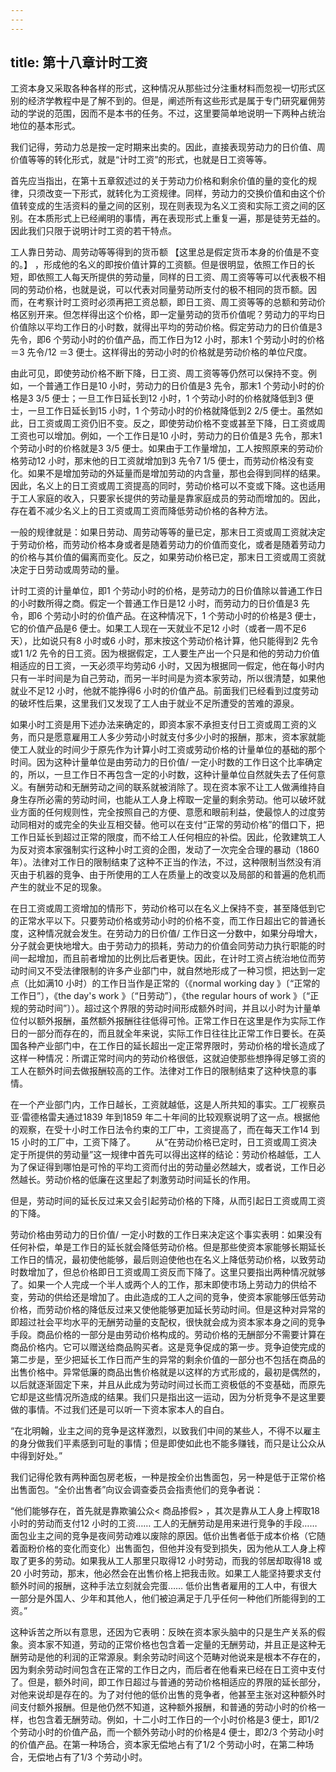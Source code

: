 ```yaml
---
---
---
```

title: 第十八章计时工资
---




工资本身又采取各种各样的形式，这种情况从那些过分注重材料而忽视一切形式区别的经济学教程中是了解不到的。但是，阐述所有这些形式是属于专门研究雇佣劳动的学说的范围，因而不是本书的任务。不过，这里要简单地说明一下两种占统治地位的基本形式。

我们记得，劳动力总是按一定时期来出卖的。因此，直接表现劳动力的日价值、周价值等等的转化形式，就是“计时工资”的形式，也就是日工资等等。

首先应当指出，在第十五章叙述过的关于劳动力价格和剩余价值的量的变化的规律，只须改变一下形式，就转化为工资规律。同样，劳动力的交换价值和由这个价值转变成的生活资料的量之间的区别，现在则表现为名义工资和实际工资之间的区别。在本质形式上已经阐明的事情，再在表现形式上重复一遍，那是徒劳无益的。因此我们只限于说明计时工资的若干特点。

工人靠日劳动、周劳动等等得到的货币额 【这里总是假定货币本身的价值是不变的。】 ，形成他的名义的即按价值计算的工资额。但是很明显，依照工作日的长短，即依照工人每天所提供的劳动量，同样的日工资、周工资等等可以代表极不相同的劳动价格，也就是说，可以代表对同量劳动所支付的极不相同的货币额。因而，在考察计时工资时必须再把工资总额，即日工资、周工资等等的总额和劳动价格区别开来。但怎样得出这个价格，即一定量劳动的货币价值呢？劳动力的平均日价值除以平均工作日的小时数，就得出平均的劳动价格。假定劳动力的日价值是3 先令，即6 个劳动小时的价值产品，而工作日为12 小时，那末1 个劳动小时的价格＝3 先令/12 ＝3 便士。这样得出的劳动小时的价格就是劳动价格的单位尺度。

由此可见，即使劳动价格不断下降，日工资、周工资等等仍然可以保持不变。例如，一个普通工作日是10 小时，劳动力的日价值是3 先令，那末1 个劳动小时的价格是3 3/5 便士；一旦工作日延长到12 小时，1 个劳动小时的价格就降低到3 便士，一旦工作日延长到15 小时，1 个劳动小时的价格就降低到2 2/5 便士。虽然如此，日工资或周工资仍旧不变。反之，即使劳动价格不变或甚至下降，日工资或周工资也可以增加。例如，一个工作日是10 小时，劳动力的日价值是3 先令，那末1 个劳动小时的价格就是3 3/5 便士。如果由于工作量增加，工人按照原来的劳动价格劳动12 小时，那末他的日工资就增加到3 先令7 1/5 便士，而劳动价格没有变化。如果不是增加劳动的外延量而是增加劳动的内含量，那也会得到同样的结果。因此，名义上的日工资或周工资提高的同时，劳动价格可以不变或下降。这也适用于工人家庭的收入，只要家长提供的劳动量是靠家庭成员的劳动而增加的。因此，存在着不减少名义上的日工资或周工资而降低劳动价格的各种方法。

一般的规律就是：如果日劳动、周劳动等等的量已定，那末日工资或周工资就决定于劳动价格，而劳动价格本身或者是随着劳动力的价值而变化，或者是随着劳动力的价格与其价值的偏离而变化。反之，如果劳动价格已定，那末日工资或周工资就决定于日劳动或周劳动的量。

计时工资的计量单位，即1 个劳动小时的价格，是劳动力的日价值除以普通工作日的小时数所得之商。假定一个普通工作日是12 小时，而劳动力的日价值是3 先令，即6 个劳动小时的价值产品。在这种情况下，1 个劳动小时的价格是3 便士，它的价值产品是6 便士。如果工人现在一天就业不足12 小时（或者一周不足6 天），比如说只有8 小时或6 小时，那末按这个劳动价格计算，他只能得到2 先令或1 1/2 先令的日工资。因为根据假定，工人要生产出一个只是和他的劳动力价值相适应的日工资，一天必须平均劳动6 小时，又因为根据同一假定，他在每小时内只有一半时间是为自己劳动，而另一半时间是为资本家劳动，所以很清楚，如果他就业不足12 小时，他就不能挣得6 小时的价值产品。前面我们已经看到过度劳动的破坏性后果，这里我们又发现了工人由于就业不足所遭受的苦难的源泉。

如果小时工资是用下述办法来确定的，即资本家不承担支付日工资或周工资的义务，而只是愿意雇用工人多少劳动小时就支付多少小时的报酬，那末，资本家就能使工人就业的时间少于原先作为计算小时工资或劳动价格的计量单位的基础的那个时间。因为这种计量单位是由劳动力的日价值/ 一定小时数的工作日这个比率确定的，所以，一旦工作日不再包含一定的小时数，这种计量单位自然就失去了任何意义。有酬劳动和无酬劳动之间的联系就被消除了。现在资本家不让工人做满维持自身生存所必需的劳动时间，也能从工人身上榨取一定量的剩余劳动。他可以破坏就业方面的任何规则性，完全按照自己的方便、意愿和眼前利益，使最惊人的过度劳动同相对的或完全的失业互相交替。他可以在支付“正常的劳动价格”的借口下，把工作日延长到超过正常的限度，而不给工人任何相应的补偿。因此，伦敦建筑工人为反对资本家强制实行这种小时工资的企图，发动了一次完全合理的暴动（1860 年）。法律对工作日的限制结束了这种不正当的作法，不过，这种限制当然没有消灭由于机器的竞争、由于所使用的工人在质量上的改变以及局部的和普遍的危机而产生的就业不足的现象。

在日工资或周工资增加的情形下，劳动价格可以在名义上保持不变，甚至降低到它的正常水平以下。只要劳动价格或劳动小时的价格不变，而工作日超出它的普通长度，这种情况就会发生。在劳动力的日价值/ 工作日这一分数中，如果分母增大，分子就会更快地增大。由于劳动力的损耗，劳动力的价值会同劳动力执行职能的时间一起增加，而且前者增加的比例比后者更快。因此，在计时工资占统治地位而劳动时间又不受法律限制的许多产业部门中，就自然地形成了一种习惯，把达到一定点（比如满10 小时）的工作日当作是正常的（《normal working day 》〔“正常的工作日”〕，《the day's work 》〔“日劳动”〕，《the regular hours of work 》〔“正规的劳动时间”〕）。超过这个界限的劳动时间形成额外时间，并且以小时为计量单位付以额外报酬，虽然额外报酬往往低得可怜。正常工作日在这里是作为实际工作日的一部分而存在的，而且就全年来说，实际工作日往往比正常工作日要长。在英国各种产业部门中，在工作日的延长超出一定正常界限时，劳动价格的增长造成了这样一种情况：所谓正常时间内的劳动价格很低，这就迫使那些想挣得足够工资的工人在额外时间去做报酬较高的工作。法律对工作日的限制结束了这种快意的事情。

在一个产业部门内，工作日越长，工资就越低，这是人所共知的事实。工厂视察员亚·雷德格雷夫通过1839 年到1859 年二十年间的比较观察说明了这一点。根据他的观察，在受十小时工作日法令约束的工厂中，工资提高了，而在每天工作14 到15 小时的工厂中，工资下降了。 　　从“在劳动价格已定时，日工资或周工资决定于所提供的劳动量”这一规律中首先可以得出这样的结论：劳动价格越低，工人为了保证得到哪怕是可怜的平均工资而付出的劳动量必然越大，或者说，工作日必然越长。劳动价格的低廉在这里起了刺激劳动时间延长的作用。

但是，劳动时间的延长反过来又会引起劳动价格的下降，从而引起日工资或周工资的下降。

劳动价格由劳动力的日价值/ 一定小时数的工作日来决定这个事实表明：如果没有任何补偿，单是工作日的延长就会降低劳动价格。但是那些使资本家能够长期延长工作日的情况，最初使他能够，最后则迫使他也在名义上降低劳动价格，以致劳动时数增加了，但总价格即日工资或周工资反而下降了。这里只要指出两种情况就够了。如果一个人完成一个半人或两个人的工作，那末即使市场上劳动力的供给不变，劳动的供给还是增加了。由此造成的工人之间的竞争，使资本家能够压低劳动价格，而劳动价格的降低反过来又使他能够更加延长劳动时间。但是这种对异常的即超过社会平均水平的无酬劳动量的支配权，很快就会成为资本家本身之间的竞争手段。商品价格的一部分是由劳动价格构成的。劳动价格的无酬部分不需要计算在商品价格内。它可以赠送给商品购买者。这是竞争促成的第一步。竞争迫使完成的第二步是，至少把延长工作日而产生的异常的剩余价值的一部分也不包括在商品的出售价格中。异常低廉的商品出售价格就是以这样的方式形成的，最初是偶然的，以后就逐渐固定下来，并且从此成为劳动时间过长而工资极低的不变基础，而原先它却是这些情况所造成的结果。我们只是指出这一运动，因为分析竞争不是这里要做的事情。不过我们还是可以听一下资本家本人的自白。

 “在北明翰，业主之间的竞争是这样激烈，以致我们中间的某些人，不得不以雇主的身分做我们平素感到可耻的事情；但是即使如此也不能多赚钱，而只是让公众从中得到好处。”

我们记得伦敦有两种面包房老板，一种是按全价出售面包，另一种是低于正常价格出售面包。“全价出售者”向议会调查委员会指责他们的竞争者说：

 “他们能够存在，首先就是靠欺骗公众< 商品掺假> ，其次是靠从工人身上榨取18 小时的劳动而支付12 小时的工资…… 工人的无酬劳动是用来进行竞争的手段…… 面包业主之间的竞争是夜间劳动难以废除的原因。低价出售者低于成本价格（它随着面粉价格的变化而变化）出售面包，但他并没有受到损失，因为他从工人身上榨取了更多的劳动。如果我从工人那里只取得12 小时劳动，而我的邻居却取得18 或20 小时劳动，那末，他必然会在出售价格上把我击败。如果工人能坚持要求支付额外时间的报酬，这种手法立刻就会完蛋…… 低价出售者雇用的工人中，有很大一部分是外国人、少年和其他人，他们被迫满足于几乎任何一种他们所能得到的工资。”

这种诉苦之所以有意思，还因为它表明：反映在资本家头脑中的只是生产关系的假象。资本家不知道，劳动的正常价格也包含着一定量的无酬劳动，并且正是这种无酬劳动是他的利润的正常源泉。剩余劳动时间这个范畴对他说来是根本不存在的，因为剩余劳动时间包含在正常的工作日之内，而后者在他看来已经在日工资中支付了。但是，额外时间，即工作日超过与普通的劳动价格相适应的界限的延长部分，对他来说却是存在的。为了对付他的低价出售的竞争者，他甚至主张对这种额外时间支付额外报酬。但是他仍然不知道，这种额外报酬，和普通的劳动小时的价格一样，也包含着无酬劳动。例如，十二小时工作日的一个小时价格是3 便士，即1/2 个劳动小时的价值产品，而一个额外劳动小时的价格是4 便士，即2/3 个劳动小时的价值产品。在第一种场合，资本家无偿地占有了1/2 个劳动小时，在第二种场合，无偿地占有了1/3 个劳动小时。